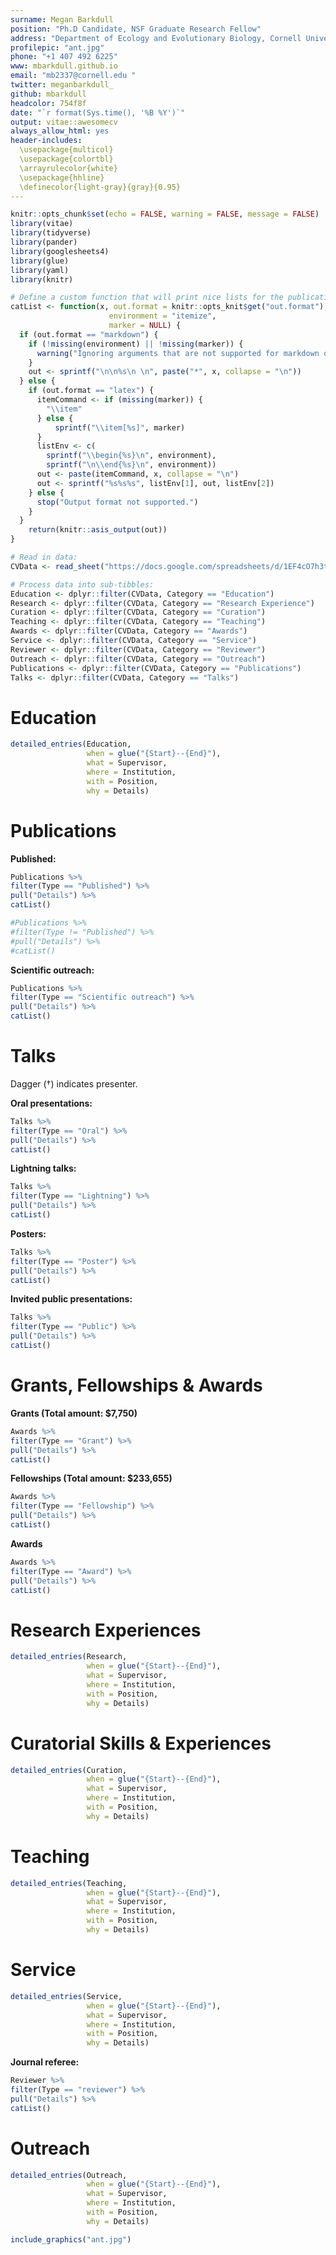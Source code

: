 ```yaml
---
surname: Megan Barkdull
position: "Ph.D Candidate, NSF Graduate Research Fellow"
address: "Department of Ecology and Evolutionary Biology, Cornell University"
profilepic: "ant.jpg"
phone: "+1 407 492 6225"
www: mbarkdull.github.io
email: "mb2337@cornell.edu "
twitter: meganbarkdull_
github: mbarkdull
headcolor: 754f8f
date: "`r format(Sys.time(), '%B %Y')`"
output: vitae::awesomecv
always_allow_html: yes
header-includes:
  \usepackage{multicol}
  \usepackage{colortbl}
  \arrayrulecolor{white}
  \usepackage{hhline}
  \definecolor{light-gray}{gray}{0.95}
---
```


```r
knitr::opts_chunk$set(echo = FALSE, warning = FALSE, message = FALSE)
library(vitae)
library(tidyverse)
library(pander)
library(googlesheets4)
library(glue)
library(yaml)
library(knitr)

# Define a custom function that will print nice lists for the publication and talks sections:
catList <- function(x, out.format = knitr::opts_knit$get("out.format"),
                      environment = "itemize",
                      marker = NULL) {
  if (out.format == "markdown") {
    if (!missing(environment) || !missing(marker)) {
      warning("Ignoring arguments that are not supported for markdown output.")
    }
    out <- sprintf("\n\n%s\n \n", paste("*", x, collapse = "\n"))
  } else {
    if (out.format == "latex") {
      itemCommand <- if (missing(marker)) {
        "\\item"
      } else {
          sprintf("\\item[%s]", marker)
      }
      listEnv <- c(
        sprintf("\\begin{%s}\n", environment),
        sprintf("\n\\end{%s}\n", environment))
      out <- paste(itemCommand, x, collapse = "\n")
      out <- sprintf("%s%s%s", listEnv[1], out, listEnv[2])
    } else {
      stop("Output format not supported.")
    }
  }
    return(knitr::asis_output(out))
}

# Read in data:
CVData <- read_sheet("https://docs.google.com/spreadsheets/d/1EF4cO7h3tsKhbuJta43pKPsULGgUzWdK806L1hkwF-8/edit?usp=sharing")

# Process data into sub-tibbles:
Education <- dplyr::filter(CVData, Category == "Education")
Research <- dplyr::filter(CVData, Category == "Research Experience")
Curation <- dplyr::filter(CVData, Category == "Curation")
Teaching <- dplyr::filter(CVData, Category == "Teaching")
Awards <- dplyr::filter(CVData, Category == "Awards")
Service <- dplyr::filter(CVData, Category == "Service")
Reviewer <- dplyr::filter(CVData, Category == "Reviewer")
Outreach <- dplyr::filter(CVData, Category == "Outreach")
Publications <- dplyr::filter(CVData, Category == "Publications")
Talks <- dplyr::filter(CVData, Category == "Talks")

```

# Education 
```r
detailed_entries(Education, 
                 when = glue("{Start}--{End}"),
                 what = Supervisor,
                 where = Institution,
                 with = Position,
                 why = Details)
```

# Publications
**Published:**
\scriptsize
```r
Publications %>%
filter(Type == "Published") %>%
pull("Details") %>%
catList()

```
\normalsize

\scriptsize
```r
#Publications %>%
#filter(Type != "Published") %>%
#pull("Details") %>%
#catList()
```
\normalsize

**Scientific outreach:**
\scriptsize
```r
Publications %>%
filter(Type == "Scientific outreach") %>%
pull("Details") %>%
catList()
```
\normalsize

# Talks
\footnotesize 
Dagger (†) indicates presenter. 
\normalsize

**Oral presentations:**
\scriptsize
```r
Talks %>%
filter(Type == "Oral") %>%
pull("Details") %>%
catList()
```
\normalsize
**Lightning talks:**
\scriptsize
```r
Talks %>%
filter(Type == "Lightning") %>%
pull("Details") %>%
catList()
```
\normalsize
**Posters:**
\scriptsize
```r
Talks %>%
filter(Type == "Poster") %>%
pull("Details") %>%
catList()

```
\normalsize
**Invited public presentations:**
\scriptsize
```r
Talks %>%
filter(Type == "Public") %>%
pull("Details") %>%
catList()

```
\normalsize
# Grants, Fellowships & Awards

**Grants     (Total amount: $7,750)**
\scriptsize
```r
Awards %>%
filter(Type == "Grant") %>%
pull("Details") %>%
catList()

```
\normalsize

**Fellowships     (Total amount: $233,655)**
\scriptsize
```r
Awards %>%
filter(Type == "Fellowship") %>%
pull("Details") %>%
catList()

```
\normalsize

**Awards**
\scriptsize
```r
Awards %>%
filter(Type == "Award") %>%
pull("Details") %>%
catList()

```
\normalsize

# Research Experiences
```r
detailed_entries(Research, 
                 when = glue("{Start}--{End}"),
                 what = Supervisor,
                 where = Institution,
                 with = Position,
                 why = Details)
```

# Curatorial Skills & Experiences 
```r
detailed_entries(Curation, 
                 when = glue("{Start}--{End}"),
                 what = Supervisor,
                 where = Institution,
                 with = Position,
                 why = Details)
```

# Teaching 
```r
detailed_entries(Teaching, 
                 when = glue("{Start}--{End}"),
                 what = Supervisor,
                 where = Institution,
                 with = Position,
                 why = Details)
```

# Service 
```r
detailed_entries(Service, 
                 when = glue("{Start}--{End}"),
                 what = Supervisor,
                 where = Institution,
                 with = Position,
                 why = Details)
```
**Journal referee:**
\scriptsize
```r
Reviewer %>%
filter(Type == "reviewer") %>%
pull("Details") %>%
catList()

```
\normalsize

# Outreach 
```r
detailed_entries(Outreach, 
                 when = glue("{Start}--{End}"),
                 what = Supervisor,
                 where = Institution,
                 with = Position,
                 why = Details)
```


```r
include_graphics("ant.jpg") 
```
